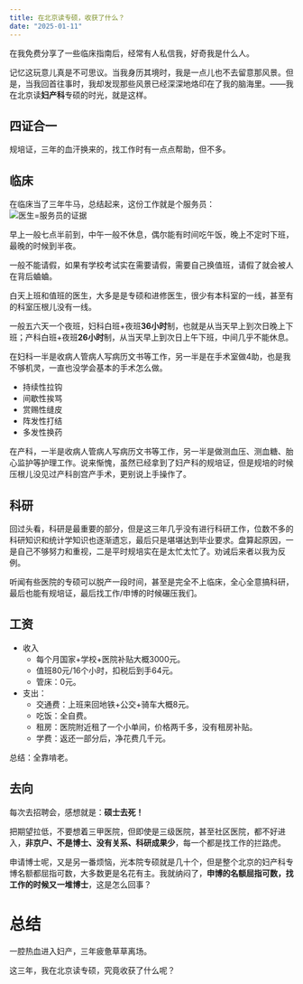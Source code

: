```yaml
--- 
title: 在北京读专硕，收获了什么？
date: "2025-01-11"
---
```

在我免费分享了一些临床指南后，经常有人私信我，好奇我是什么人。

记忆这玩意儿真是不可思议。当我身历其境时，我是一点儿也不去留意那风景。但是，当我回首往事时，我却发现那些风景已经深深地烙印在了我的脑海里。——我在北京读**妇产科**专硕的时光，就是这样。

## 四证合一
规培证，三年的血汗换来的，找工作时有一点点帮助，但不多。

## 临床
在临床当了三年牛马，总结起来，这份工作就是个服务员：
![医生=服务员的证据](clinical.jpg)

早上一般七点半前到，中午一般不休息，偶尔能有时间吃午饭，晚上不定时下班，最晚的时候到半夜。

一般不能请假，如果有学校考试实在需要请假，需要自己换值班，请假了就会被人在背后蛐蛐。

白天上班和值班的医生，大多是是专硕和进修医生，很少有本科室的一线，甚至有的科室压根儿没有一线。

一般五六天一个夜班，妇科白班+夜班**36小时**制，也就是从当天早上到次日晚上下班；产科白班+夜班**26小时**制，从当天早上到次日上午下班，中间几乎不能休息。

在妇科一半是收病人管病人写病历文书等工作，另一半是在手术室做4助，也是我不够机灵，一直也没学会基本的手术怎么做。

- 持续性拉钩
- 间歇性挨骂
- 赏赐性缝皮
- 阵发性打结
- 多发性换药

在产科，一半是收病人管病人写病历文书等工作，另一半是做测血压、测血糖、胎心监护等护理工作。说来惭愧，虽然已经拿到了妇产科的规培证，但是规培的时候压根儿没见过产科剖宫产手术，更别说上手操作了。

## 科研
回过头看，科研是最重要的部分，但是这三年几乎没有进行科研工作，位数不多的科研知识和统计学知识也逐渐遗忘，最后只是堪堪达到毕业要求。盘算起原因，一是自己不够努力和重视，二是平时规培实在是太忙太忙了。劝诫后来者以我为反例。

听闻有些医院的专硕可以脱产一段时间，甚至是完全不上临床，全心全意搞科研，最后也能有规培证，最后找工作/申博的时候碾压我们。

## 工资
- 收入
  - 每个月国家+学校+医院补贴大概3000元。
  - 值班80元/16个小时，扣税后到手64元。
  - 管床：0元。
- 支出：
  - 交通费：上班来回地铁+公交+骑车大概8元。
  - 吃饭：全自费。
  - 租房：医院附近租了一个小单间，价格两千多，没有租房补贴。
  - 学费：返还一部分后，净花费几千元。

总结：全靠啃老。

## 去向
每次去招聘会，感想就是：**硕士去死！**

把期望拉低，不要想着三甲医院，但即使是三级医院，甚至社区医院，都不好进入，**非京户、不是博士、没有关系、科研成果少**，每一个都是找工作的拦路虎。

申请博士呢，又是另一番烦恼，光本院专硕就是几十个，但是整个北京的妇产科专博名额都屈指可数，大多数更是名花有主。我就纳闷了，**申博的名额屈指可数，找工作的时候又一堆博士**，这是怎么回事？

# 总结
一腔热血进入妇产，三年疲惫草草离场。

这三年，我在北京读专硕，究竟收获了什么呢？
